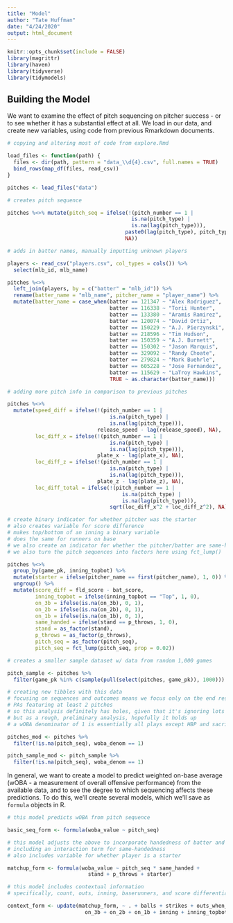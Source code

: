 ```yaml
---
title: "Model"
author: "Tate Huffman"
date: "4/24/2020"
output: html_document
---
```


```r
knitr::opts_chunk$set(include = FALSE)
library(magrittr)
library(haven)
library(tidyverse)
library(tidymodels)
```

## Building the Model

We want to examine the effect of pitch sequencing on pitcher success - or to see whether it has a substantial effect at all. We load in our data, and create new variables, using code from previous Rmarkdown documents. 

```r

# copying and altering most of code from explore.Rmd

load_files <- function(path) { 
  files <- dir(path, pattern = "data_\\d{4}.csv", full.names = TRUE)
  bind_rows(map_df(files, read_csv))
}

pitches <- load_files("data")

# creates pitch sequence

pitches %<>% mutate(pitch_seq = ifelse(!(pitch_number == 1 |
                                        is.na(pitch_type) |
                                        is.na(lag(pitch_type))), 
                                      paste0(lag(pitch_type), pitch_type),
                                      NA))

# adds in batter names, manually inputting unknown players

players <- read_csv("players.csv", col_types = cols()) %>% 
  select(mlb_id, mlb_name)

pitches %<>% 
  left_join(players, by = c("batter" = "mlb_id")) %>% 
  rename(batter_name = "mlb_name", pitcher_name = "player_name") %>% 
  mutate(batter_name = case_when(batter == 121347 ~ "Alex Rodriguez",
                                 batter == 116338 ~ "Torii Hunter",
                                 batter == 133380 ~ "Aramis Ramirez",
                                 batter == 120074 ~ "David Ortiz",
                                 batter == 150229 ~ "A.J. Pierzynski",
                                 batter == 218596 ~ "Tim Hudson",
                                 batter == 150359 ~ "A.J. Burnett",
                                 batter == 150302 ~ "Jason Marquis",
                                 batter == 329092 ~ "Randy Choate",
                                 batter == 279824 ~ "Mark Buehrle",
                                 batter == 605228 ~ "Jose Fernandez",
                                 batter == 115629 ~ "LaTroy Hawkins",
                                 TRUE ~ as.character(batter_name)))

# adding more pitch info in comparison to previous pitches

pitches %<>% 
  mutate(speed_diff = ifelse(!(pitch_number == 1 | 
                                 is.na(pitch_type) | 
                                 is.na(lag(pitch_type))),
                             release_speed - lag(release_speed), NA),
         loc_diff_x = ifelse(!(pitch_number == 1 | 
                                 is.na(pitch_type) | 
                                 is.na(lag(pitch_type))),
                             plate_x - lag(plate_x), NA),
         loc_diff_z = ifelse(!(pitch_number == 1 | 
                                 is.na(pitch_type) | 
                                 is.na(lag(pitch_type))),
                             plate_z - lag(plate_z), NA),
         loc_diff_total = ifelse(!(pitch_number == 1 | 
                                     is.na(pitch_type) | 
                                     is.na(lag(pitch_type))),
                                 sqrt(loc_diff_x^2 + loc_diff_z^2), NA))

# create binary indicator for whether pitcher was the starter
# also creates variable for score difference
# makes top/bottom of an inning a binary variable
# does the same for runners on base
# we also create an indicator for whether the pitcher/batter are same-handed
# we also turn the pitch sequences into factors here using fct_lump()

pitches %<>% 
  group_by(game_pk, inning_topbot) %>% 
  mutate(starter = ifelse(pitcher_name == first(pitcher_name), 1, 0)) %>% 
  ungroup() %>% 
  mutate(score_diff = fld_score - bat_score,
         inning_topbot = ifelse(inning_topbot == "Top", 1, 0),
         on_3b = ifelse(is.na(on_3b), 0, 1),
         on_2b = ifelse(is.na(on_2b), 0, 1),
         on_1b = ifelse(is.na(on_1b), 0, 1),
         same_handed = ifelse(stand == p_throws, 1, 0),
         stand = as_factor(stand),
         p_throws = as_factor(p_throws),
         pitch_seq = as_factor(pitch_seq), 
         pitch_seq = fct_lump(pitch_seq, prop = 0.02))

# creates a smaller sample dataset w/ data from random 1,000 games

pitch_sample <- pitches %>% 
  filter(game_pk %in% c(sample(pull(select(pitches, game_pk)), 1000)))

# creating new tibbles with this data
# focusing on sequences and outcomes means we focus only on the end result of
# PAs featuring at least 2 pitches
# so this analysis definitely has holes, given that it's ignoring lots of data
# but as a rough, preliminary analysis, hopefully it holds up
# a wOBA denominator of 1 is essentially all plays except HBP and sacrifices

pitches_mod <- pitches %>%
  filter(!is.na(pitch_seq), woba_denom == 1)

pitch_sample_mod <- pitch_sample %>% 
  filter(!is.na(pitch_seq), woba_denom == 1)

```

In general, we want to create a model to predict weighted on-base average (wOBA - a measurement of overall offensive performance) from the available data, and to see the degree to which sequencing affects these predictions. To do this, we'll create several models, which we'll save as `formula` objects in R.

```r

# this model predicts wOBA from pitch sequence

basic_seq_form <- formula(woba_value ~ pitch_seq)

# this model adjusts the above to incorporate handedness of batter and pitcher
# including an interaction term for same-handedness
# also includes variable for whether player is a starter

matchup_form <- formula(woba_value ~ pitch_seq * same_handed + 
                          stand + p_throws + starter)

# this model includes contextual information
# specifically, count, outs, inning, baserunners, and score differential

context_form <- update(matchup_form, ~ . + balls + strikes + outs_when_up +
                         on_3b + on_2b + on_1b + inning + inning_topbot)

```

